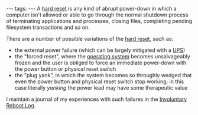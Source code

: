 ---
tags:
---
A [[hard reset]] is any kind of abrupt power-down in which a computer isn't allowed or able to go through the normal shutdown process of terminating applications and processes, closing files, completing pending filesystem transactions and so on.

There are a number of possible variations of the [[hard reset]], such as:

* the external power failure (which can be largely mitigated with a [[UPS]])
* the "forced reset", where the [[operating system]] becomes unsalvageably frozen and the user is obliged to force an immediate power-down with the power button or physical reset switch
* the "plug yank", in which the system becomes so throughly wedged that even the power button and physical reset switch stop working; in this case literally ''yanking'' the power lead may have some therapeutic value

I maintain a journal of my experiences with such failures in the [[Involuntary Reboot Log]].

